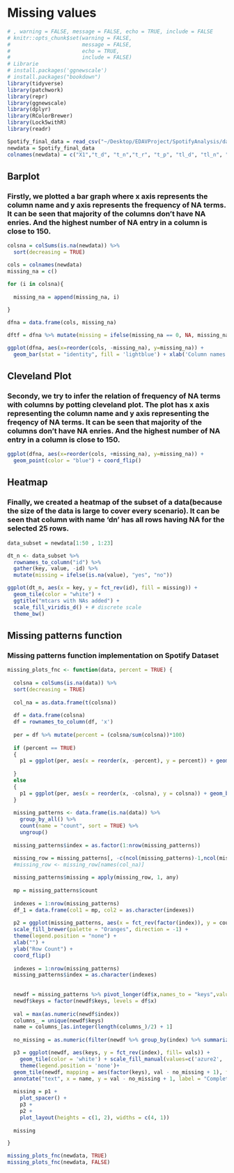 # Missing values

```r
# , warning = FALSE, message = FALSE, echo = TRUE, include = FALSE
# knitr::opts_chunk$set(warning = FALSE,
#                       message = FALSE,
#                       echo = TRUE,
#                       include = FALSE)
# Librarie
# install.packages('ggnewscale')
# install.packages("bookdown")
library(tidyverse)
library(patchwork)
library(repr)
library(ggnewscale)
library(dplyr)
library(RColorBrewer)
library(Lock5withR)
library(readr)
```

```r

Spotify_final_data = read_csv("~/Desktop/EDAVProject/SpotifyAnalysis/dataset/Spotify_final_data.csv")
newdata = Spotify_final_data
colnames(newdata) = c("X1","t_d", "t_n","t_r", "t_p", "tl_d", "tl_n", "t_", "p_n", "p_d", "p_g", "pt_s", "dn", "en", "ky", "ld", "md", "sp", "ac", "in1", "lv", "vl", "tm","d1")

```


## Barplot

### Firstly, we plotted a bar graph where x axis represents the column name and y axis represents the frequency of NA terms. It can be seen that majority of the columns don't have NA enries. And the highest number of NA entry in a column is close to 150.
```r

colsna = colSums(is.na(newdata)) %>%
  sort(decreasing = TRUE)

cols = colnames(newdata)
missing_na = c()

for (i in colsna){
  
  missing_na = append(missing_na, i)
  
}

dfna = data.frame(cols, missing_na)

dftf = dfna %>% mutate(missing = ifelse(missing_na == 0, NA, missing_na))

ggplot(dfna, aes(x=reorder(cols, -missing_na), y=missing_na)) + 
  geom_bar(stat = "identity", fill = 'lightblue') + xlab('Column names') + ylab('NA Frequency')

```

## Cleveland Plot

### Secondy, we try to infer the relation of frequency of NA terms with columns by potting cleveland plot. The plot has x axis representing the column name and y axis representing the freqency of NA terms. It can be seen that majority of the columns don't have NA enries. And the highest number of NA entry in a column is close to 150.

```r

ggplot(dfna, aes(x=reorder(cols, +missing_na), y=missing_na)) + 
  geom_point(color = "blue") + coord_flip()

```
## Heatmap

### Finally, we created a heatmap of the subset of a data(because the size of the data is large to cover every scenario). It can be seen that column with name 'dn' has all rows having NA for the selected 25 rows. 

```r

data_subset = newdata[1:50 , 1:23]

dt_n <- data_subset %>%
  rownames_to_column("id") %>%
  gather(key, value, -id) %>%
  mutate(missing = ifelse(is.na(value), "yes", "no"))

ggplot(dt_n, aes(x = key, y = fct_rev(id), fill = missing)) +
  geom_tile(color = "white") +
  ggtitle("mtcars with NAs added") +
  scale_fill_viridis_d() + # discrete scale
  theme_bw()

```
## Missing patterns function

### Missing patterns function implementation on Spotify Dataset
```r
missing_plots_fnc <- function(data, percent = TRUE) {
  
  colsna = colSums(is.na(data)) %>%
  sort(decreasing = TRUE)
  
  col_na = as.data.frame(t(colsna))
  
  df = data.frame(colsna)
  df = rownames_to_column(df, 'x')
  
  per = df %>% mutate(percent = (colsna/sum(colsna))*100)
  
  if (percent == TRUE)
  {
    p1 = ggplot(per, aes(x = reorder(x, -percent), y = percent)) + geom_bar(stat = 'identity', fill = "#EF7C24") + xlab("") + ylab(" percent\nRows\nMissing ") + ggtitle("Missing Value Patterns")
    
  }
  else
  {
    p1 = ggplot(per, aes(x = reorder(x, -colsna), y = colsna)) + geom_bar(stat = 'identity', fill = "#EF7C24") + xlab("") + ylab(" num\nRows\nMissing ") + ggtitle("Missing Value Patterns")
  }
  
  missing_patterns <- data.frame(is.na(data)) %>%
    group_by_all() %>%
    count(name = "count", sort = TRUE) %>%
    ungroup()
  
  missing_patterns$index = as.factor(1:nrow(missing_patterns))

  missing_row = missing_patterns[, -c(ncol(missing_patterns)-1,ncol(missing_patterns))]
  #missing_row <- missing_row[names(col_na)]
  
  missing_patterns$missing = apply(missing_row, 1, any)
  
  mp = missing_patterns$count
  
  indexes = 1:nrow(missing_patterns)
  df_1 = data.frame(col1 = mp, col2 = as.character(indexes))
  
  p2 = ggplot(missing_patterns, aes(x = fct_rev(factor(index)), y = count, fill = missing)) + geom_bar(stat = 'identity')  +
  scale_fill_brewer(palette = "Oranges", direction = -1) +
  theme(legend.position = "none") +
  xlab("") +
  ylab("Row Count") +
  coord_flip()  
  
  indexes = 1:nrow(missing_patterns)
  missing_patterns$index = as.character(indexes)
  
  
  newdf = missing_patterns %>% pivot_longer(df$x,names_to = "keys",values_to = "vals")
  newdf$keys = factor(newdf$keys, levels = df$x)
  
  val = max(as.numeric(newdf$index))
  columns_ = unique(newdf$keys)
  name = columns_[as.integer(length(columns_)/2) + 1]
  
  no_missing = as.numeric(filter(newdf %>% group_by(index) %>% summarize(vals=max(vals)), vals==0)['index'])

  p3 = ggplot(newdf, aes(keys, y = fct_rev(index), fill= vals)) +
    geom_tile(color = 'white') + scale_fill_manual(values=c('azure2', 'purple')) +
    theme(legend.position = 'none')+
  geom_tile(newdf, mapping = aes(factor(keys), val - no_missing + 1), fill="lightblue") +
  annotate("text", x = name, y = val - no_missing + 1, label = "Complete Cases")
    
  missing = p1 +
    plot_spacer() +
    p3 +
    p2 +
    plot_layout(heights = c(1, 2), widths = c(4, 1))
  
  missing

}
```

```r

missing_plots_fnc(newdata, TRUE)
missing_plots_fnc(newdata, FALSE)

```